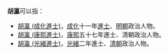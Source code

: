 '''胡瀛'''可以指：
* [[胡瀛_(成化進士)|胡瀛 (成化進士)]]，[[成化|成化]]十一年[[進士|進士]]、[[明朝|明朝]]政治人物。
* [[胡瀛_(康熙進士)|胡瀛 (康熙進士)]]，[[康熙|康熙]]五十七年進士、清朝政治人物。
* [[胡瀛_(光緒進士)|胡瀛 (光緒進士)]]，[[光緒|光緒]]二年進士、[[清朝|清朝]]政治人物。
{{disambig}}